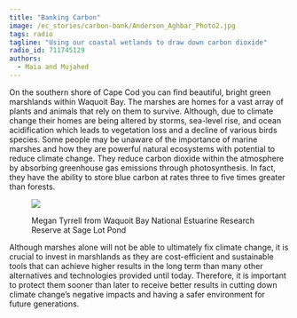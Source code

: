 ```yaml
---
title: "Banking Carbon"
image: /ec_stories/carbon-bank/Anderson_Aghbar_Photo2.jpg
tags: radio
tagline: "Using our coastal wetlands to draw down carbon dioxide"
radio_id: 711745129
authors:
  - Maia and Mujahed
---
```


On the southern shore of Cape Cod you can find beautiful, bright green marshlands within Waquoit Bay. The marshes are homes for a vast array of plants and animals that rely on them to survive. Although, due to climate change their homes are being altered by storms, sea-level rise, and ocean acidification which leads to vegetation loss and a decline of various birds species. Some people may be unaware of the importance of marine marshes and how they are powerful natural ecosystems with potential to reduce climate change. They reduce carbon dioxide within the atmosphere by absorbing greenhouse gas emissions through photosynthesis. In fact, they have the ability to store blue carbon at rates three to five times greater than forests.

<figure>
<img src ="/ec_stories/carbon-bank/Anderson_Aghbar_photo4.jpg">
<figcaption><p>Megan Tyrrell from Waquoit Bay National Estuarine Research Reserve at Sage Lot Pond</p></figcaption>
</figure>

Although marshes alone will not be able to ultimately fix climate change, it is crucial to invest in marshlands as they are cost-efficient and sustainable tools that can achieve higher results in the long term than many other alternatives and technologies provided until today. Therefore, it is important to protect them sooner than later to receive better results in cutting down climate change’s negative impacts and having a safer environment for future generations.
